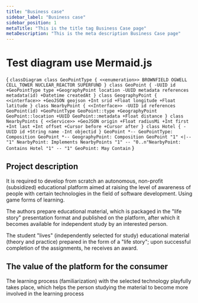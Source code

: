 ```yaml
---
title: "Business case"
sidebar_label: "Business case"
sidebar_position: 1
metaTitle: "This is the title tag Business Case page"
metaDescription: "This is the meta description Business Case page"
---
```


# Test diagram use Mermaid.js
<DiagramBox>{
`
classDiagram
class GeoPointType {
 <<enumeration>>
  BROWNFIELD
  OGWELL
  CELL_TOWER
  NUCLEAR_REACTOR
  SUPERFUND
}
class GeoPoint {
  -UUID id
  +GeoPointType type
  +GeographyPoint location
  -UUID metadata references metadata(id)
  +Datetime createdAt
}
class GeographyPoint {
  <<interface>>
  +GeoJSON geojson
  +Int srid
  +Float longitude
  +Float latitude
}
class NearbyPoint {
 <<Interface>>
  -UUID id references GeoPoint(id)
  +GeoPointType GeoPoint::type
  +GeographyPoint GeoPoint::location
  +UUID GeoPoint::metadata
  +Float distance
}
class NearbyPoints {
<<Service>>
  +GeoJSON origin
  +Float radiusMi
  +Int first
  +Int last
  +Int offset
  +Cursor before
  +Cursor after
}
class Hotel {
 -UUID id
+String name
-Int objectid
}
GeoPoint *-- GeoPointType: Composition
GeoPoint *-- GeographyPoint: Composition
GeoPoint "1" <|-- "1" NearbyPoint: Implements
NearbyPoints "1" -- "0..n"NearbyPoint: Contains
Hotel "1" -- "1" GeoPoint: May Contain
`
}</DiagramBox>

## Project description
It is required to develop from scratch an autonomous, non-profit (subsidized) educational platform aimed at raising the level of awareness of people with certain technologies in the field of software development. Using game forms of learning.

The authors prepare educational material, which is packaged in the "life story" presentation format and published on the platform, after which it becomes available for independent study by an interested person.

The student "lives" (independently selected for study) educational material (theory and practice) prepared in the form of a "life story"; upon successful completion of the assignments, he receives an award.


## The value of the platform for the consumer
The learning process (familiarization) with the selected technology playfully takes place, which helps the person studying the material to become more involved in the learning process

